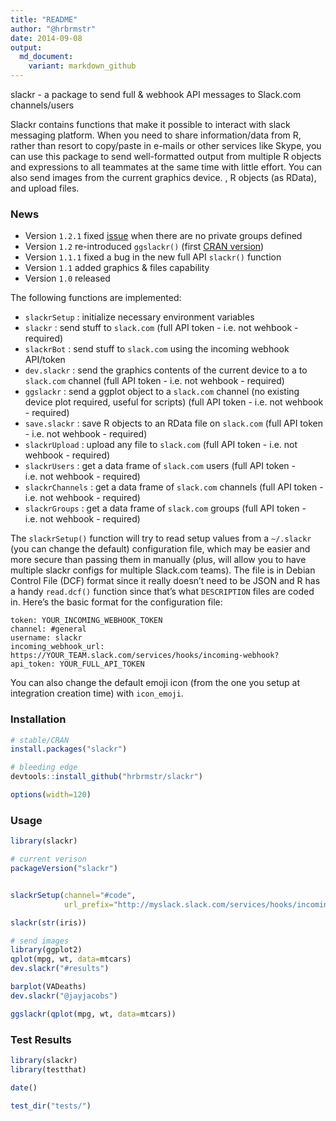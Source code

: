 ```yaml
---
title: "README"
author: "@hrbrmstr"
date: 2014-09-08
output:
  md_document:
    variant: markdown_github
---
```


slackr - a package to send full & webhook API messages to Slack.com channels/users

Slackr contains functions that make it possible to interact with slack messaging platform. When you need to share information/data from R, rather than resort to copy/paste in e-mails or other services like Skype, you can use this package to send well-formatted output from multiple R objects and expressions to all teammates at the same time with little effort. You can also  send images from the current graphics device. , R objects (as RData), and upload files.

### News

- Version `1.2.1` fixed [issue](https://github.com/hrbrmstr/slackr/issues/3) when there are no private groups defined 
- Version `1.2` re-introduced `ggslackr()` (first [CRAN version](http://cran.at.r-project.org/web/packages/slackr/index.html))
- Version `1.1.1` fixed a bug in the new full API `slackr()` function
- Version `1.1` added graphics & files capability
- Version `1.0` released


The following functions are implemented:

- `slackrSetup` : initialize necessary environment variables
- `slackr` : send stuff to `slack.com` (full API token - i.e. not wehbook - required)
- `slackrBot` : send stuff to `slack.com` using the incoming webhook API/token
- `dev.slackr` : send the graphics contents of the current device to a to `slack.com` channel (full API token - i.e. not wehbook - required)
- `ggslackr` : send a ggplot object to a `slack.com` channel (no existing device plot required, useful for scripts) (full API token - i.e. not wehbook - required)
- `save.slackr` : save R objects to an RData file on `slack.com` (full API token - i.e. not wehbook - required)
- `slackrUpload` : upload any file to `slack.com` (full API token - i.e. not wehbook - required)
- `slackrUsers` : get a data frame of `slack.com` users (full API token - i.e. not wehbook - required)
- `slackrChannels` : get a data frame of `slack.com` channels (full API token - i.e. not wehbook - required)
- `slackrGroups` : get a data frame of `slack.com` groups (full API token - i.e. not wehbook - required)

The `slackrSetup()` function will try to read setup values from a `~/.slackr` (you can change the default) configuration file, which may be 
easier and more secure than passing them in manually (plus, will allow you to have multiple slackr configs for multiple Slack.com teams). The
file is in Debian Control File (DCF) format since it really doesn't need to be JSON and R has a handy `read.dcf()` function since that's 
what `DESCRIPTION` files are coded in. Here's the basic format for the configuration file:

    token: YOUR_INCOMING_WEBHOOK_TOKEN
    channel: #general
    username: slackr
    incoming_webhook_url: https://YOUR_TEAM.slack.com/services/hooks/incoming-webhook?
    api_token: YOUR_FULL_API_TOKEN

You can also change the default emoji icon (from the one you setup at integration creation time) with `icon_emoji`.

### Installation

```r
# stable/CRAN
install.packages("slackr")

# bleeding edge
devtools::install_github("hrbrmstr/slackr")
```

```r
options(width=120)
```

### Usage

```r
library(slackr)

# current verison
packageVersion("slackr")


slackrSetup(channel="#code", 
            url_prefix="http://myslack.slack.com/services/hooks/incoming-webhook?")

slackr(str(iris))

# send images
library(ggplot2)
qplot(mpg, wt, data=mtcars)
dev.slackr("#results")

barplot(VADeaths)
dev.slackr("@jayjacobs")

ggslackr(qplot(mpg, wt, data=mtcars))

```

### Test Results

```r
library(slackr)
library(testthat)

date()

test_dir("tests/")
```


